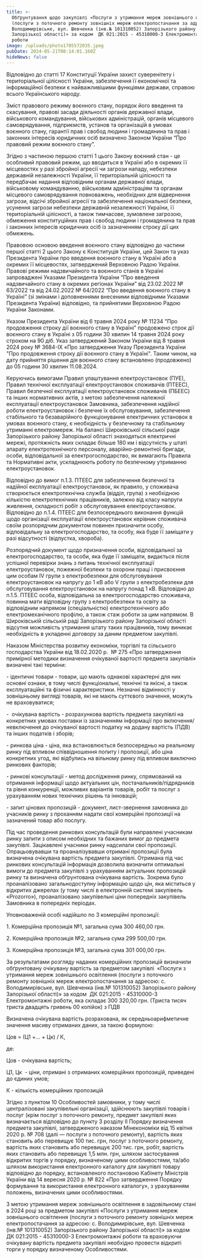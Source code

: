 ```yaml
---
title: >-
  Обґрунтування щодо закупівлі «Послуги з утримання мереж зовнішнього освітлення
  (послуги з поточного ремонту зовнішніх мереж електропостачання за адресою: с.
  Володимирівське, вул. Шевченка (інв.№ 101310052) Запорізького району
  Запорізької області)» за кодом  ДК 021:2015 - 45310000-3 Електромонтажні
  роботи
image: /uploads/photo1705572035.jpeg
pubDate: 2024-05-21T08:14:01.160Z
hideNews: false
---
```


Відповідно до статті 17 Конституції України захист суверенітету і територіальної цілісності України, забезпечення її економічної та інформаційної безпеки є найважливішими функціями держави, справою всього Українського народу. 

&#x9;Зміст правового режиму воєнного стану, порядок його введення та скасування, правові засади діяльності органів державної влади, військового командування, військових адміністрацій, органів місцевого самоврядування, підприємств, установ та організацій в умовах воєнного стану, гарантії прав і свобод людини і громадянина та прав і законних інтересів юридичних осіб визначено Законом України “Про правовий режим воєнного стану”. 

&#x9;Згідно з частиною першою статті 1 цього Закону воєнний стан - це особливий правовий режим, що вводиться в Україні або в окремих її місцевостях у разі збройної агресії чи загрози нападу, небезпеки державній незалежності України, її територіальній цілісності та передбачає надання відповідним органам державної влади, військовому командуванню, військовим адміністраціям та органам місцевого самоврядування повноважень, необхідних для відвернення загрози, відсічі збройної агресії та забезпечення національної безпеки, усунення загрози небезпеки державній незалежності України, її територіальній цілісності, а також тимчасове, зумовлене загрозою, обмеження конституційних прав і свобод людини і громадянина та прав і законних інтересів юридичних осіб із зазначенням строку дії цих обмежень. 

&#x9;Правовою основою введення воєнного стану відповідно до частини першої статті 2 цього Закону є Конституція України, цей Закон та указ Президента України про введення воєнного стану в Україні або в окремих її місцевостях, затверджений Верховною Радою України. Правові режими надзвичайного та воєнного станів в Україні запроваджені Указами Президента України “Про введення надзвичайного стану в окремих регіонах України” від 23.02.2022 № 63/2022 та від 24.02.2022 № 64/2022 “Про введення воєнного стану в Україні” (зі змінами і доповненнями внесеними відповідними Указами Президента України) відповідно, та прийнятими Верховною Радою України Законами. 

&#x9;Указом Президента України від 6 травня 2024 року № 11234 "Про продовження строку дії воєнного стану в Україні" продовжено строк дії воєнного стану в Україні з 05 години 30 хвилин 14 травня 2024 року строком на 90 діб. Указ затверджений Законом України від 8 травня 2024 року № 3684-ІХ «Про затвердження Указу Президента України "Про продовження строку дії воєнного стану в Україні". Таким чином, на дату прийняття рішення дія воєнного стану встановлено (продовжено) до 05 години 30 хвилин 11.08.2024.

&#x9;Керуючись вимогами Правил улаштування електроустановок (ПУЕ), Правил технічної експлуатації електроустановок споживачів (ПТЕЕС), Правил безпечної експлуатації електроустановок споживачів (ПБЕЕС) та інших нормативних актів, з метою забезпечення належної  експлуатації електроустановок Замовника, забезпечення надійної роботи електроустановок і безпечне їх обслуговування, забезпечення стабільного та безаварійного функціонування електричних установок в умовах воєнного стану, є необхідність у безпечному та стабільному утриманні електромереж. На балансі Широківської сільської ради Запорізького району Запорізької області знаходяться електричні мережі, протяжність яких складає більше 180 км і відсутність у штаті апарату електротехнічного персоналу, аварійно-ремонтної бригади, особи, відповідальної за електрогосподарство, як вимагають Правила та Нормативні акти, ускладнюють роботу по безпечному утриманню електроустановок.

Відповідно до вимог п.1.3. ПТЕЕС для забезпечення безпечної та надійної експлуатації електроустановок, як правило, у споживача створюється електротехнічна служба (відділ, група) з необхідною кількістю електротехнічних працівників, залежно від класу напруги живлення, складності робіт з обслуговування електроустановок. Відповідно до п.1.4. ПТЕЕС для безпосереднього виконання функцій щодо організації експлуатації електроустановок керівник споживача своїм розпорядчим документом повинен призначити особу, відповідальну за електрогосподарство, та особу, яка буде її заміщати у разі відсутності (відпустка, хвороба).

Розпорядчий документ щодо призначення особи, відповідальної за електрогосподарство, та особи, яка буде її заміщати, видається після успішної перевірки знань з питань технічної експлуатації електроустановок, пожежної безпеки та охорони праці і присвоєння цим особам ІV групи з електробезпеки для обслуговування електроустановок на напругу до 1 кВ або V групи з електробезпеки для обслуговування електроустановок на напругу понад 1 кВ. Відповідно до п.1.5. ПТЕЕС особа, відповідальна за електрогосподарство споживача, повинна мати відповідну групу з електробезпеки та освіту за відповідним напрямом (спеціальністю) електротехнічного або електромеханічного профілю, а також стаж роботи за цим напрямом. В Широківській сільській раді Запорізького району Запорізької області відсутня можливість утримання штату таких працівників, тому виникає необхідність в укладенні договору за даним предметом закупівлі.

Наказом Міністерства розвитку економіки, торгівлі та сільського господарства України від 18.02.2020 р.  № 275 «Про затвердження примірної методики визначення очікуваної вартості предмета закупівлі» визначені такі терміни:

\- ідентичні товари - товари, що мають однакові характерні для них основні ознаки, в тому числі функціональні, технічні та якісні, а також експлуатаційні та фізичні характеристики. Незначні відмінності у зовнішньому вигляді товарів, які не мають суттєвого значення, можуть не враховуватися;

-  очікувана вартість - розрахункова вартість предмета закупівлі на конкретних умовах поставки із зазначенням інформації про включення/невключення до очікуваної вартості податку на додану вартість (ПДВ) та інших податків і зборів;

\- ринкова ціна - ціна, яка встановлюється безпосередньо на реальному ринку під впливом співвідношення попиту і пропозиції, або ціна конкретних угод, які відбулись на вільному ринку під впливом виключно ринкових факторів;

\- ринкові консультації - метод дослідження ринку, спрямований на отримання інформації щодо актуальних цін, постачальників/підрядників та рівня конкуренції, можливих варіантів товарів, робіт та послуг з урахуванням нових технічних рішень та інновацій;

\- запит цінових пропозицій - документ, лист-звернення замовника до учасників ринку з проханням надати свої комерційні пропозиції на зазначений товар або послугу.

Під час проведення ринкових консультацій були направлені учасникам ринку запити з описом необхідних та бажаних вимог до предмета закупівлі. Зацікавлені учасники ринку надсилали свої пропозиції. Опрацьовувавши та проаналізувавши отримані пропозиції була визначена очікувана вартість предмета закупівлі. Отримана під час ринкових консультацій інформація дозволила визначити оптимальні вимоги до предмета закупівлі з урахуванням актуальних пропозицій ринку та визначена обґрунтована очікувана вартість. Зокрема було проаналізовано загальнодоступну інформацію щодо цін, яка міститься у відкритих джерелах (у тому числі в електронній системі закупівель «Prozorro»), проаналізовано закупівельні ціни попередніх закупівель Замовника в попередніх періодах.

Уповноваженій особі надійшло по 3 комерційні пропозиції:

1\. Комерційна пропозиція №1, загальна сума 300 460,00 грн.

2\. Комерційна пропозиція №2, загальна сума 299 500,00 грн.

3\. Комерційна пропозиція №3, загальна сума 301 000,00 грн.

За результатами розгляду наданих комерційних пропозицій визначили обґрунтовану очікувану вартість за предметом закупівлі  «Послуги з утримання мереж зовнішнього освітлення (послуги з поточного ремонту зовнішніх мереж електропостачання за адресою: с. Володимирівське, вул. Шевченка (інв.№ 101310052) Запорізького району Запорізької області)» за кодом  ДК 021:2015 - 45310000-3 Електромонтажні роботи, яка складає 300 320,00 грн. (Триста тисяч триста двадцять гривень 00 копійок) з ПДВ

Визначена очікувана вартість розрахована, як середньоарифметичне значення масиву отриманих даних, за такою формулою:

Цов = (Ц1 +… + Цк) / К,

де:

Цов - очікувана вартість;

Ц1, Цк  - ціни, отримані з отриманих комерційних пропозицій, приведені до єдиних умов;

К - кількість комерційних пропозицій




Згідно з пунктом 10 Особливостей замовники, у тому числі централізовані закупівельні організації, здійснюють закупівлі товарів і послуг (крім послуг з поточного ремонту, предмет закупівлі яких визначається відповідно до пункту 3 розділу II Порядку визначення предмета закупівлі, затвердженого наказом Мінекономіки від 15 квітня 2020 р. № 708 (далі — послуги з поточного ремонту), вартість яких становить або перевищує 100 тис. грн, послуг з поточного ремонту, вартість яких становить або перевищує 200 тис. грн, робіт, вартість яких становить або перевищує 1,5 млн. грн, шляхом застосування відкритих торгів у порядку, визначеному цими особливостями, та/або шляхом використання електронного каталогу для закупівлі товару відповідно до порядку, встановленого постановою Кабінету Міністрів України від 14 вересня 2020 р. № 822 «Про затвердження Порядку формування та використання електронного каталогу», з урахуванням положень, визначених цими особливостями.

З метою утримання мереж зовнішнього освітлення в задовільному стані в 2024 році за предметом закупівлі «Послуги з утримання мереж зовнішнього освітлення (послуги з поточного ремонту зовнішніх мереж електропостачання за адресою: с. Володимирівське, вул. Шевченка (інв.№ 101310052) Запорізького району Запорізької області)» за кодом  ДК 021:2015 - 45310000-3 Електромонтажні роботи та враховуючи очікувану вартість предмета закупівлі необхідно провести відкриті торги у порядку визначеному Особливостями.




